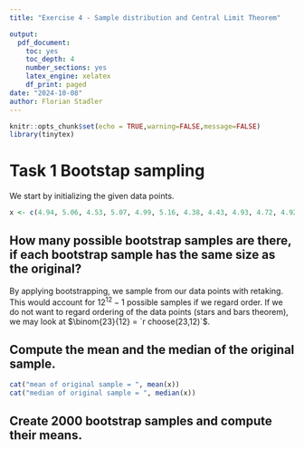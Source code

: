 ```yaml
---
title: "Exercise 4 - Sample distribution and Central Limit Theorem"

output:
  pdf_document:
    toc: yes
    toc_depth: 4
    number_sections: yes
    latex_engine: xelatex
    df_print: paged
date: "2024-10-08"
author: Florian Stadler
---
```


```r
knitr::opts_chunk$set(echo = TRUE,warning=FALSE,message=FALSE)
library(tinytex)
```

# Task 1 Bootstap sampling
We start by initializing the given data points.
```r
x <- c(4.94, 5.06, 4.53, 5.07, 4.99, 5.16, 4.38, 4.43, 4.93, 4.72, 4.92, 4.96)
```

## How many possible bootstrap samples are there, if each bootstrap sample has the same size as the original?
By applying bootstrapping, we sample from our data points with retaking. This would account for $12^{12}-1$ possible samples if we regard order. If we do not want to regard ordering of the data points (stars and bars theorem), we may look at $\binom{23}{12} = `r choose(23,12)`$.

## Compute the mean and the median of the original sample.
```r
cat("mean of original sample = ", mean(x))
cat("median of original sample = ", median(x))
```

## Create 2000 bootstrap samples and compute their means.

